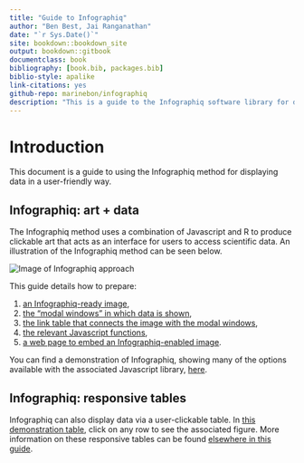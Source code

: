 ```yaml
---
title: "Guide to Infographiq"
author: "Ben Best, Jai Ranganathan"
date: "`r Sys.Date()`"
site: bookdown::bookdown_site
output: bookdown::gitbook
documentclass: book
bibliography: [book.bib, packages.bib]
biblio-style: apalike
link-citations: yes
github-repo: marinebon/infographiq
description: "This is a guide to the Infographiq software library for displaying data. The output format for this guide is bookdown::gitbook."
---
```


# Introduction

This document is a guide to using the Infographiq method for displaying data in a user-friendly way.

## Infographiq: art + data

The Infographiq method uses a combination of Javascript and R to produce clickable art that acts as an interface for users to access scientific data. An illustration of the Infographiq method can be seen below.

<img src="https://docs.google.com/drawings/d/1i0gjyNsWqqTKJqDJ5SPbqHJLWer0OVcuvhySt2ZGgwk/export/svg" alt="Image of Infographiq approach"/>

```{=html}
<!--
infographiq-elements - Google Drawing
- Edit: https://docs.google.com/drawings/d/1i0gjyNsWqqTKJqDJ5SPbqHJLWer0OVcuvhySt2ZGgwk/edit
-->
```
This guide details how to prepare:

1.  [an Infographiq-ready image](https://marinebon.org/infographiq/image-creation.html),
2.  [the "modal windows" in which data is shown](https://marinebon.org/infographiq/modal-windows.html),
3.  [the link table that connects the image with the modal windows](https://marinebon.org/infographiq/link-table.html),
4.  [the relevant Javascript functions](https://marinebon.org/infographiq/infographic-javascript.html),
5.  [a web page to embed an Infographiq-enabled image](https://marinebon.org/infographiq/html-layout-with-bootstrap.html).

You can find a demonstration of Infographiq, showing many of the options available with the associated Javascript library, [here](https://marinebon.org/infographiqJS/demo.html).

## Infographiq: responsive tables

Infographiq can also display data via a user-clickable table. In [this demonstration table](https://marinebon.org/infographiqJS/table_modalv1.html), click on any row to see the associated figure. More information on these responsive tables can be found [elsewhere in this guide](https://marinebon.org/infographiq/responsive-data-tables.html).
